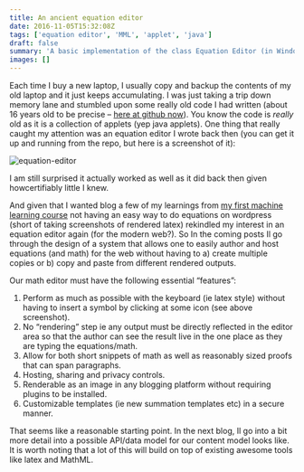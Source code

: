 ```yaml
---
title: An ancient equation editor
date: 2016-11-05T15:32:08Z
tags: ['equation editor', 'MML', 'applet', 'java']
draft: false
summary: 'A basic implementation of the class Equation Editor (in Windows) about 25 years ago in Java as an applet'
images: []
---
```



Each time I buy a new laptop, I usually copy and backup the contents of my old laptop and it just keeps accumulating.   I was just taking a trip down memory lane and stumbled upon some really old code I had written (about 16 years old to be precise – [here at github now](https://github.com/panyam/oldjava)). You know the code is *really* old as it is a collection of applets (yep java applets).   One thing that really caught my attention was an equation editor I wrote back then (you can get it up and running from the repo, but here is a screenshot of it):

![equation-editor](/static/images/equation-editor.png)



I am still surprised it actually worked as well as it did back then given howcertifiably little I knew.

And given that I wanted blog a few of my learnings from [my first machine learning course](https://panyam.wordpress.com/2016/11/28/machine-learning-coursera/) not having an easy way to do equations on wordpress (short of taking screenshots of rendered latex) rekindled my interest in an equation editor again (for the modern web?).   So In the coming posts Il go through the design of a system that allows one to easily author and host equations (and math) for the web without having to a) create multiple copies or b) copy and paste from different rendered outputs.

Our math editor must have the following essential “features”:



1. Perform as much as possible with the keyboard (ie latex style) without having to insert a symbol by clicking at some icon (see above screenshot).
2. No “rendering” step ie any output must be directly reflected in the editor area so that the author can see the result live in the one place as they are typing the equations/math.
3. Allow for both short snippets of math as well as reasonably sized proofs that can span paragraphs.
4. Hosting, sharing and privacy controls.
5. Renderable as an image in any blogging platform without requiring plugins to be installed.
6. Customizable templates (ie new summation templates etc) in a secure manner.

That seems like a reasonable starting point.   In the next blog, Il go into a bit more detail into a possible API/data model for our content model looks like.   It is worth noting that a lot of this will build on top of existing awesome tools like latex and MathML.

